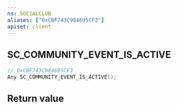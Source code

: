 ```yaml
---
ns: SOCIALCLUB
aliases: ["0xCBF743C984695CF3"]
apiset: client
---
```

## SC_COMMUNITY_EVENT_IS_ACTIVE

```c
// 0xCBF743C984695CF3
Any SC_COMMUNITY_EVENT_IS_ACTIVE();
```



## Return value